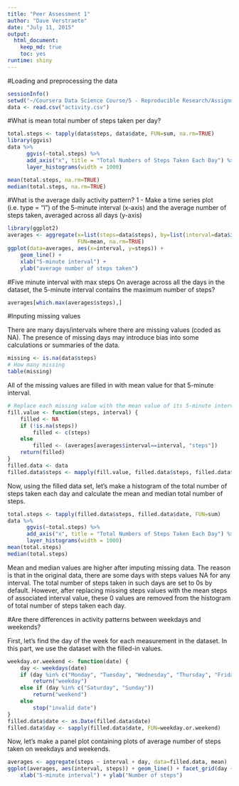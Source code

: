 ```yaml
---
title: "Peer Assessment 1"
author: "Dave Verstraete"
date: "July 11, 2015"
output:
  html_document:
    keep_md: true
    toc: yes
runtime: shiny
---
```


#Loading and preprocessing the data

```r
sessionInfo()
setwd("~/Coursera Data Science Course/5 - Reproducible Research/Assignment 1/repdata_data_activity")
data <- read.csv("activity.csv")
```

#What is mean total number of steps taken per day?

```r
total.steps <- tapply(data$steps, data$date, FUN=sum, na.rm=TRUE)
library(ggvis)
data %>%
      ggvis(~total.steps) %>%
      add_axis("x", title = "Total Numbers of Steps Taken Each Day") %>%
      layer_histograms(width = 1000)

mean(total.steps, na.rm=TRUE)
median(total.steps, na.rm=TRUE)
```

#What is the average daily activity pattern?
1 - Make a time series plot (i.e. type = "l") of the 5-minute interval (x-axis) and the average number of steps taken, averaged across all days (y-axis)

```r
library(ggplot2)
averages <- aggregate(x=list(steps=data$steps), by=list(interval=data$interval),
                      FUN=mean, na.rm=TRUE)
ggplot(data=averages, aes(x=interval, y=steps)) +
    geom_line() +
    xlab("5-minute interval") +
    ylab("average number of steps taken")
```

#Five minute interval with max steps
On average across all the days in the dataset, the 5-minute interval contains the maximum number of steps?

```r
averages[which.max(averages$steps),]
```

#Inputing missing values

There are many days/intervals where there are missing values (coded as NA). The presence of missing days may introduce bias into some calculations or summaries of the data.

```r
missing <- is.na(data$steps)
# How many missing
table(missing)
```
All of the missing values are filled in with mean value for that 5-minute interval.

```r
# Replace each missing value with the mean value of its 5-minute interval
fill.value <- function(steps, interval) {
    filled <- NA
    if (!is.na(steps))
        filled <- c(steps)
    else
        filled <- (averages[averages$interval==interval, "steps"])
    return(filled)
}
filled.data <- data
filled.data$steps <- mapply(fill.value, filled.data$steps, filled.data$interval)
```

Now, using the filled data set, let's make a histogram of the total number of steps taken each day and calculate the mean and median total number of steps.

```r
total.steps <- tapply(filled.data$steps, filled.data$date, FUN=sum)
data %>%
      ggvis(~total.steps) %>%
      add_axis("x", title = "Total Numbers of Steps Taken Each Day") %>%
      layer_histograms(width = 1000)
mean(total.steps)
median(total.steps)
```

Mean and median values are higher after imputing missing data. The reason is that in the original data, there are some days with steps values NA for any interval. The total number of steps taken in such days are set to 0s by default. However, after replacing missing steps values with the mean steps of associated interval value, these 0 values are removed from the histogram of total number of steps taken each day.

#Are there differences in activity patterns between weekdays and weekends?

First, let's find the day of the week for each measurement in the dataset. In this part, we use the dataset with the filled-in values.
```r
weekday.or.weekend <- function(date) {
    day <- weekdays(date)
    if (day %in% c("Monday", "Tuesday", "Wednesday", "Thursday", "Friday"))
        return("weekday")
    else if (day %in% c("Saturday", "Sunday"))
        return("weekend")
    else
        stop("invalid date")
}
filled.data$date <- as.Date(filled.data$date)
filled.data$day <- sapply(filled.data$date, FUN=weekday.or.weekend)
```

Now, let's make a panel plot containing plots of average number of steps taken on weekdays and weekends.

```r
averages <- aggregate(steps ~ interval + day, data=filled.data, mean)
ggplot(averages, aes(interval, steps)) + geom_line() + facet_grid(day ~ .) +
    xlab("5-minute interval") + ylab("Number of steps")
```